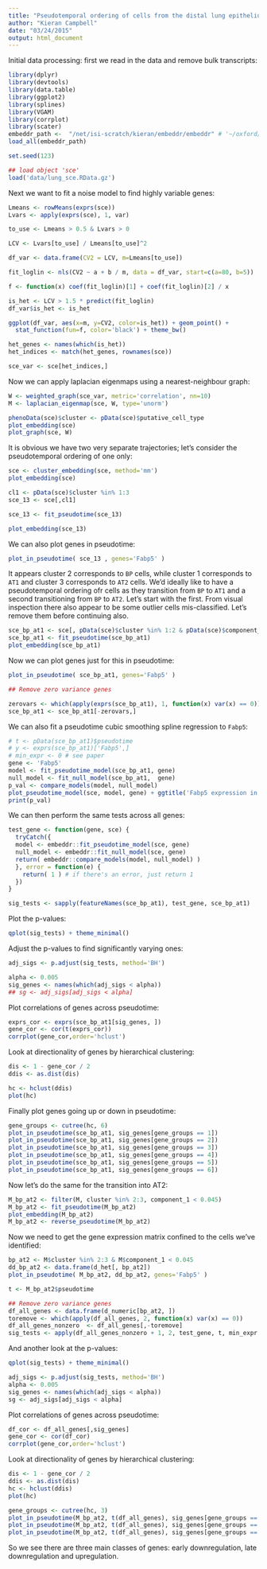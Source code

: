```yaml
---
title: "Pseudotemporal ordering of cells from the distal lung epithelium"
author: "Kieran Campbell"
date: "03/24/2015"
output: html_document
---
```


Initial data processing: first we read in the data and remove bulk transcripts:

```r
library(dplyr)
library(devtools)
library(data.table)
library(ggplot2)
library(splines)
library(VGAM)
library(corrplot)
library(scater)
embeddr_path <-  "/net/isi-scratch/kieran/embeddr/embeddr" # '~/oxford/embeddr/embeddr' #
load_all(embeddr_path)

set.seed(123)
```

```r
## load object 'sce' 
load('data/lung_sce.RData.gz')
```

Next we want to fit a noise model to find highly variable genes:
```r
Lmeans <- rowMeans(exprs(sce))
Lvars <- apply(exprs(sce), 1, var)

to_use <- Lmeans > 0.5 & Lvars > 0 

LCV <- Lvars[to_use] / Lmeans[to_use]^2

df_var <- data.frame(CV2 = LCV, m=Lmeans[to_use])

fit_loglin <- nls(CV2 ~ a + b / m, data = df_var, start=c(a=80, b=5)) 

f <- function(x) coef(fit_loglin)[1] + coef(fit_loglin)[2] / x

is_het <- LCV > 1.5 * predict(fit_loglin)
df_var$is_het <- is_het

ggplot(df_var, aes(x=m, y=CV2, color=is_het)) + geom_point() +
  stat_function(fun=f, color='black') + theme_bw()

het_genes <- names(which(is_het))
het_indices <- match(het_genes, rownames(sce))

sce_var <- sce[het_indices,]
```

Now we can apply laplacian eigenmaps using a nearest-neighbour graph:

```r
W <- weighted_graph(sce_var, metric='correlation', nn=10)
M <- laplacian_eigenmap(sce, W, type='unorm')

phenoData(sce)$cluster <- pData(sce)$putative_cell_type
plot_embedding(sce)
plot_graph(sce, W)
```

It is obvious we have two very separate trajectories; let's consider the pseudotemporal ordering of one only:

```r
sce <- cluster_embedding(sce, method='mm')
plot_embedding(sce)

cl1 <- pData(sce)$cluster %in% 1:3
sce_13 <- sce[,cl1]

sce_13 <- fit_pseudotime(sce_13)

plot_embedding(sce_13)
```

We can also plot genes in pseudotime:

```r
plot_in_pseudotime( sce_13 , genes='Fabp5' )
```

It appears cluster 2 corresponds to `BP` cells, while cluster 1 corresponds to `AT1` and cluster 3 corresponds to `AT2` cells. We'd ideally like to have a pseudotemporal ordering ofr cells as they transition from `BP` to `AT1` and a second transitioning from `BP` to `AT2`. Let's start with the first. From visual inspection there also appear to be some outlier cells mis-classified. Let's remove them before continuing also.

```r
sce_bp_at1 <- sce[, pData(sce)$cluster %in% 1:2 & pData(sce)$component_1 < -0.045]
sce_bp_at1 <- fit_pseudotime(sce_bp_at1)
plot_embedding(sce_bp_at1)
```

Now we can plot genes just for this in pseudotime:
```r
plot_in_pseudotime( sce_bp_at1, genes='Fabp5' )

## Remove zero variance genes

zerovars <- which(apply(exprs(sce_bp_at1), 1, function(x) var(x) == 0))
sce_bp_at1 <- sce_bp_at1[-zerovars,]
```

We can also fit a pseudotime cubic smoothing spline regression to `Fabp5`:

```r
# t <- pData(sce_bp_at1)$pseudotime
# y <- exprs(sce_bp_at1)['Fabp5',]
# min_expr <- 0 # see paper
gene <- 'Fabp5'
model <- fit_pseudotime_model(sce_bp_at1, gene)
null_model <- fit_null_model(sce_bp_at1,  gene)
p_val <- compare_models(model, null_model)
plot_pseudotime_model(sce, model, gene) + ggtitle('Fabp5 expression in pseudotime')
print(p_val)
```

We can then perform the same tests across all genes:

```r
test_gene <- function(gene, sce) {
  tryCatch({
  model <- embeddr::fit_pseudotime_model(sce, gene)
  null_model <- embeddr::fit_null_model(sce, gene)
  return( embeddr::compare_models(model, null_model) )
  }, error = function(e) {
    return( 1 ) # if there's an error, just return 1
  })
}

sig_tests <- sapply(featureNames(sce_bp_at1), test_gene, sce_bp_at1)
```

Plot the p-values:

```r
qplot(sig_tests) + theme_minimal()
```

Adjust the p-values to find significantly varying ones:

```r
adj_sigs <- p.adjust(sig_tests, method='BH')

alpha <- 0.005
sig_genes <- names(which(adj_sigs < alpha))
## sg <- adj_sigs[adj_sigs < alpha]
```

Plot correlations of genes across pseudotime:
```r
exprs_cor <- exprs(sce_bp_at1[sig_genes, ])
gene_cor <- cor(t(exprs_cor))
corrplot(gene_cor,order='hclust')
```

Look at directionality of genes by hierarchical clustering:
```r
dis <- 1 - gene_cor / 2
ddis <- as.dist(dis)

hc <- hclust(ddis)
plot(hc)
```

Finally plot genes going up or down in pseudotime:
```r
gene_groups <- cutree(hc, 6)
plot_in_pseudotime(sce_bp_at1, sig_genes[gene_groups == 1])
plot_in_pseudotime(sce_bp_at1, sig_genes[gene_groups == 2])
plot_in_pseudotime(sce_bp_at1, sig_genes[gene_groups == 3])
plot_in_pseudotime(sce_bp_at1, sig_genes[gene_groups == 4])
plot_in_pseudotime(sce_bp_at1, sig_genes[gene_groups == 5])
plot_in_pseudotime(sce_bp_at1, sig_genes[gene_groups == 6])

```

Now let's do the same for the transition into AT2:

```r
M_bp_at2 <- filter(M, cluster %in% 2:3, component_1 < 0.045)
M_bp_at2 <- fit_pseudotime(M_bp_at2)
plot_embedding(M_bp_at2)
M_bp_at2 <- reverse_pseudotime(M_bp_at2)
```

Now we need to get the gene expression matrix confined to the cells we've identified:
```r
bp_at2 <- M$cluster %in% 2:3 & M$component_1 < 0.045
dd_bp_at2 <- data.frame(d_het[, bp_at2])
plot_in_pseudotime( M_bp_at2, dd_bp_at2, genes='Fabp5' )

t <- M_bp_at2$pseudotime

## Remove zero variance genes
df_all_genes <- data.frame(d_numeric[bp_at2, ])
toremove <- which(apply(df_all_genes, 2, function(x) var(x) == 0))
df_all_genes_nonzero  <- df_all_genes[,-toremove]
sig_tests <- apply(df_all_genes_nonzero + 1, 2, test_gene, t, min_expr + 1)
```

And another look at the p-values:

```r
qplot(sig_tests) + theme_minimal()
```


```r
adj_sigs <- p.adjust(sig_tests, method='BH')
alpha <- 0.005
sig_genes <- names(which(adj_sigs < alpha))
sg <- adj_sigs[adj_sigs < alpha]

```

Plot correlations of genes across pseudotime:
```r
df_cor <- df_all_genes[,sig_genes]
gene_cor <- cor(df_cor)
corrplot(gene_cor,order='hclust')

```

Look at directionality of genes by hierarchical clustering:
```r
dis <- 1 - gene_cor / 2
ddis <- as.dist(dis)
hc <- hclust(ddis)
plot(hc)

```

```r
gene_groups <- cutree(hc, 3)
plot_in_pseudotime(M_bp_at2, t(df_all_genes), sig_genes[gene_groups == 1])
plot_in_pseudotime(M_bp_at2, t(df_all_genes), sig_genes[gene_groups == 2])
plot_in_pseudotime(M_bp_at2, t(df_all_genes), sig_genes[gene_groups == 3])

```

So we see there are three main classes of genes: early downregulation, late downregulation and upregulation.

